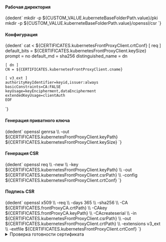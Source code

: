 

<h4>Рабочая директория</h4>
<CodeBlock language="bash">
    {dedent`
        mkdir -p ${CUSTOM_VALUE.kuberneteBaseFolderPath.value}/pki
        mkdir -p ${CUSTOM_VALUE.kuberneteBaseFolderPath.value}/openssl/csr
    `}
</CodeBlock>

<h4>Конфигурация</h4>
<CodeBlock language="bash">
  {dedent`
    cat <<EOF > ${CERTIFICATES.kubernetesFrontProxyClient.crtConf}
    [ req ]
    default_bits        = ${CERTIFICATES.kubernetesFrontProxyClient.keySize}
    prompt              = no
    default_md          = sha256
    distinguished_name  = dn

    [ dn ]
    CN = ${CERTIFICATES.kubernetesFrontProxyClient.cname}

    [ v3_ext ]
    authorityKeyIdentifier=keyid,issuer:always
    basicConstraints=CA:FALSE
    keyUsage=keyEncipherment,dataEncipherment
    extendedKeyUsage=clientAuth
    EOF
  `}
</CodeBlock>

<h4>Генерация приватного ключа</h4>
<CodeBlock language="bash">
    {dedent`
      openssl genrsa \\
        -out ${CERTIFICATES.kubernetesFrontProxyClient.keyPath} ${CERTIFICATES.kubernetesFrontProxyClient.keySize}
    `}
</CodeBlock>

<h4>Генерация CSR</h4>
<CodeBlock language="bash">
    {dedent`
      openssl req \\
        -new \\
        -key    ${CERTIFICATES.kubernetesFrontProxyClient.keyPath} \\
        -out    ${CERTIFICATES.kubernetesFrontProxyClient.csrPath} \\
        -config ${CERTIFICATES.kubernetesFrontProxyClient.crtConf}
    `}
</CodeBlock>

<h4>Подпись CSR</h4>
<CodeBlock language="bash">
  {dedent`
    openssl x509 \\
      -req \\
      -days 365 \\
      -sha256 \\
      -CA ${CERTIFICATES.frontProxyCA.crtPath} \\
      -CAkey ${CERTIFICATES.frontProxyCA.keyPath} \\
      -CAcreateserial \\
      -in ${CERTIFICATES.kubernetesFrontProxyClient.csrPath} \\
      -out ${CERTIFICATES.kubernetesFrontProxyClient.crtPath} \\
      -extensions v3_ext \\
      -extfile ${CERTIFICATES.kubernetesFrontProxyClient.crtConf}
  `}
</CodeBlock>

<details className="custom-blue-block">
  <summary>Проверка готовности сертификата</summary>
  :::warning Обратите ВНИМАНИЕ!

  Данный раздел зависит от следующих разделов:
  - [SSL Certificate Check](/docs/tech-docs/kubernetes/certificates/examinationOpensslComponent.mdx).
  :::

  <CodeBlock language="bash">
    {dedent`
      ${CUSTOM_VALUE.kuberneteBaseFolderPath.value}/openssl/cert-report.sh ${CERTIFICATES.kubernetesFrontProxyClient.crtPath}
    `}
  </CodeBlock>

  :::note Вывод команды
  <CodeBlock language="bash">
    {dedent`
      CERTIFICATE                EXPIRES                  RESIDUAL TIME   CERTIFICATE AUTHORITY   EXTERNALLY MANAGED
      front-proxy-client         Oct 22, 2025 22:06 UTC   364d            front-proxy-ca          no
    `}
  </CodeBlock>
  :::

</details>
